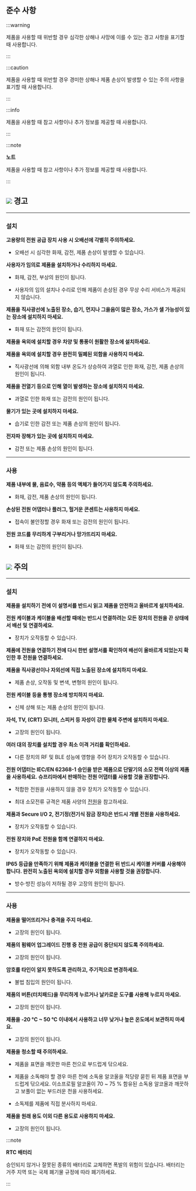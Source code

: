 ## 준수 사항

:::warning

제품을 사용할 때 위반할 경우 심각한 상해나 사망에 이를 수 있는 경고 사항을 표기할 때 사용합니다.

:::

:::caution

제품을 사용할 때 위반할 경우 경미한 상해나 제품 손상이 발생할 수 있는 주의 사항을 표기할 때 사용합니다.

:::

:::info

제품을 사용할 때 참고 사항이나 추가 정보를 제공할 때 사용합니다.

:::

:::note

**노트**

제품을 사용할 때 참고 사항이나 추가 정보를 제공할 때 사용합니다.

:::


## <Image src='/img/device/ico-caution.svg' ico /> 경고

---

### 설치

**고용량의 전원 공급 장치 사용 시 오배선에 각별히 주의하세요.**

* 오배선 시 심각한 화재, 감전, 제품 손상이 발생할 수 있습니다.

**사용자가 임의로 제품을 설치하거나 수리하지 마세요.**

* 화재, 감전, 부상의 원인이 됩니다.

* 사용자의 임의 설치나 수리로 인해 제품이 손상된 경우 무상 수리 서비스가 제공되지 않습니다.

**제품을 직사광선에 노출된 장소, 습기, 먼지나 그을음이 많은 장소, 가스가 샐 가능성이 있는 장소에 설치하지 마세요.**

* 화재 또는 감전의 원인이 됩니다.

**제품을 옥외에 설치할 경우 차양 및 통풍이 원활한 장소에 설치하세요.**

**제품을 옥외에 설치할 경우 완전히 밀폐된 외함을 사용하지 마세요.**

* 직사광선에 의해 외함 내부 온도가 상승하여 과열로 인한 화재, 감전, 제품 손상의 원인이 됩니다.

**제품을 전열기 등으로 인해 열이 발생하는 장소에 설치하지 마세요.**

* 과열로 인한 화재 또는 감전의 원인이 됩니다.

**물기가 있는 곳에 설치하지 마세요.**

* 습기로 인한 감전 또는 제품 손상의 원인이 됩니다.

**전자파 장해가 있는 곳에 설치하지 마세요.**

* 감전 또는 제품 손상의 원인이 됩니다.

---

### 사용

**제품 내부에 물, 음료수, 약품 등의 액체가 들어가지 않도록 주의하세요.**

* 화재, 감전, 제품 손상의 원인이 됩니다.

**손상된 전원 어댑터나 플러그, 헐거운 콘센트는 사용하지 마세요.**

* 접속이 불안정할 경우 화재 또는 감전의 원인이 됩니다.

**전원 코드를 무리하게 구부리거나 망가뜨리지 마세요.**

* 화재 또는 감전의 원인이 됩니다.

## <Image src='/img/device/ico-warning.svg' ico /> 주의

---

### 설치

**제품을 설치하기 전에 이 설명서를 반드시 읽고 제품을 안전하고 올바르게 설치하세요.**

**전원 케이블과 케이블을 배선할 때에는 반드시 연결하려는 모든 장치의 전원을 끈 상태에서 배선 및 연결하세요.**

* 장치가 오작동할 수 있습니다.

**제품에 전원을 연결하기 전에 다시 한번 설명서를 확인하여 배선이 올바르게 되었는지 확인한 후 전원을 연결하세요.**

**제품을 직사광선이나 자외선에 직접 노출된 장소에 설치하지 마세요.**

* 제품 손상, 오작동 및 변색, 변형의 원인이 됩니다.

**전원 케이블 등을 통행 장소에 방치하지 마세요.**

* 신체 상해 또는 제품 손상의 원인이 됩니다.

**자석, TV, (CRT) 모니터, 스피커 등 자성이 강한 물체 주변에 설치하지 마세요.**

* 고장의 원인이 됩니다.

**여러 대의 장치를 설치할 경우 최소 이격 거리를 확인하세요.**

* 다른 장치의 RF 및 BLE 성능에 영향을 주어 장치가 오작동할 수 있습니다.

**전원 어댑터는 IEC/EN 62368-1 승인을 받은 제품으로 단말기의 소모 전력 이상의 제품을 사용하세요. 슈프리마에서 판매하는 전원 어댑터를 사용할 것을 권장합니다.**

* 적합한 전원을 사용하지 않을 경우 장치가 오작동할 수 있습니다.

* 최대 소모전류 규격은 제품 사양의 [전원](product-specifications#electrical)을 참고하세요.

**제품과 Secure I/O 2, 전기정(전기식 잠금 장치)은 반드시 개별 전원을 사용하세요.**

* 장치가 오작동할 수 있습니다.

**전원 장치와 PoE 전원을 함께 연결하지 마세요.**

* 장치가 오작동할 수 있습니다.

**IP65 등급을 만족하기 위해 제품과 케이블을 연결한 뒤 반드시 케이블 커버를 사용해야 합니다. 완전히 노출된 옥외에 설치할 경우 외함을 사용할 것을 권장합니다.**

* 방수·방진 성능이 저하될 경우 고장의 원인이 됩니다.

---

### 사용

**제품을 떨어뜨리거나 충격을 주지 마세요.**

* 고장의 원인이 됩니다.

**제품의 펌웨어 업그레이드 진행 중 전원 공급이 중단되지 않도록 주의하세요.**

* 고장의 원인이 됩니다.

**암호를 타인이 알지 못하도록 관리하고, 주기적으로 변경하세요.**

* 불법 침입의 원인이 됩니다.

**제품의 버튼(터치패드)을 무리하게 누르거나 날카로운 도구를 사용해 누르지 마세요.**

* 고장의 원인이 됩니다.

**제품을 -20 °C ~ 50 °C 이내에서 사용하고 너무 낮거나 높은 온도에서 보관하지 마세요.**

* 고장의 원인이 됩니다.

**제품을 청소할 때 주의하세요.**

* 제품을 표면을 깨끗한 마른 천으로 부드럽게 닦으세요.

* 제품을 소독해야 할 경우 마른 천에 소독용 알코올을 적당량 묻힌 뒤 제품 표면을 부드럽게 닦으세요. 이소프로필 알코올이 70 ~ 75 % 함유된 소독용 알코올과 깨끗하고 보풀이 없는 부드러운 천을 사용하세요.

* 소독제를 제품에 직접 분사하지 마세요.

**제품을 원래 용도 이외 다른 용도로 사용하지 마세요.**

* 고장의 원인이 됩니다.

:::note

**RTC 배터리**

승인되지 않거나 잘못된 종류의 배터리로 교체하면 폭발의 위험이 있습니다. 배터리는 거주 지역 또는 국제 폐기물 규정에 따라 폐기하세요.

:::